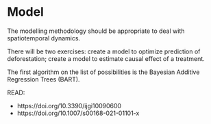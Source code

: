 # Model

The modelling methodology should be appropriate to deal with spatiotemporal dynamics.

There will be two exercises: create a model to optimize prediction of deforestation; create a model to estimate causal effect of a treatment.

The first algorithm on the list of possibilities is the Bayesian Additive Regression Trees (BART).

::: {.callout-important collapse="true"}

READ:

- https://doi.org/10.3390/ijgi10090600
- https://doi.org/10.1007/s00168-021-01101-x

:::
